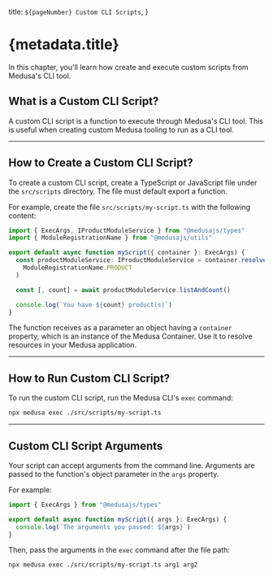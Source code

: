   title: `${pageNumber} Custom CLI Scripts`,
}

# {metadata.title}

In this chapter, you'll learn how create and execute custom scripts from Medusa's CLI tool.

## What is a Custom CLI Script?

A custom CLI script is a function to execute through Medusa's CLI tool. This is useful when creating custom Medusa tooling to run as a CLI tool.

---

## How to Create a Custom CLI Script?

To create a custom CLI script, create a TypeScript or JavaScript file under the `src/scripts` directory. The file must default export a function.

For example, create the file `src/scripts/my-script.ts` with the following content:

```ts title="src/scripts/my-script.ts"
import { ExecArgs, IProductModuleService } from "@medusajs/types"
import { ModuleRegistrationName } from "@medusajs/utils"

export default async function myScript({ container }: ExecArgs) {
  const productModuleService: IProductModuleService = container.resolve(
    ModuleRegistrationName.PRODUCT
  )

  const [, count] = await productModuleService.listAndCount()

  console.log(`You have ${count} product(s)`)
}
```

The function receives as a parameter an object having a `container` property, which is an instance of the Medusa Container. Use it to resolve resources in your Medusa application.

---

## How to Run Custom CLI Script?

To run the custom CLI script, run the Medusa CLI's `exec` command:

```bash npm2yarn
npx medusa exec ./src/scripts/my-script.ts
```

---

## Custom CLI Script Arguments

Your script can accept arguments from the command line. Arguments are passed to the function's object parameter in the `args` property.

For example:

```ts
import { ExecArgs } from "@medusajs/types"

export default async function myScript({ args }: ExecArgs) {
  console.log(`The arguments you passed: ${args}`)
}
```

Then, pass the arguments in the `exec` command after the file path:

```bash npm2yarn
npx medusa exec ./src/scripts/my-script.ts arg1 arg2
```

